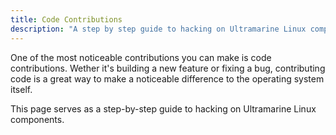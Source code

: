 ```yaml
---
title: Code Contributions
description: "A step by step guide to hacking on Ultramarine Linux components"
---
```


One of the most noticeable contributions you can make is code contributions. Wether it's building a new feature or fixing a bug, contributing code is a great way to make a noticeable difference to the operating system itself.

This page serves as a step-by-step guide to hacking on Ultramarine Linux components.

